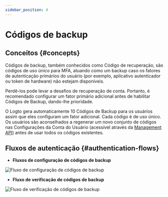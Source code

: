 ```yaml
---
sidebar_position: 4
---
```


# Códigos de backup

## Conceitos \{#concepts}

Códigos de backup, também conhecidos como Código de recuperação, são códigos de uso único para MFA, atuando como um backup caso os fatores de autenticação primários do usuário (por exemplo, aplicativo autenticador ou token de hardware) não estejam disponíveis.

Perdê-los pode levar a desafios de recuperação de conta. Portanto, é recomendado configurar um fator primário adicional antes de habilitar Códigos de Backup, dando-lhe prioridade.

O Logto gera automaticamente 10 Códigos de Backup para os usuários assim que eles configuram um fator adicional. Cada código é de uso único. Os usuários são aconselhados a regenerar um novo conjunto de códigos nas Configurações da Conta do Usuário (acessível através da [Management API](/integrate-logto/interact-with-management-api/)) antes de usar todos os códigos existentes.

## Fluxos de autenticação \{#authentication-flows}

- **Fluxos de configuração de códigos de backup**

<img
  src="/img/assets/backup-codes-set-up-flow.png"
  alt="Fluxo de configuração de códigos de backup"
/>

- **Fluxo de verificação de códigos de backup**

<img
  src="/img/assets/backup-codes-verification-flow.png"
  alt="Fluxo de verificação de códigos de backup"
/>
